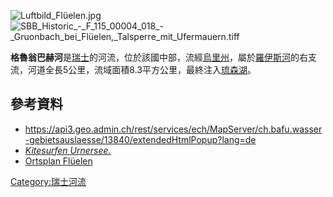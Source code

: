 {{Coord|46.9161645|N|8.622395|E|display=title}}
[[Image:Luftbild_Flüelen.jpg|right]]
[[Image:SBB_Historic_-_F_115_00004_018_-_Gruonbach_bei_Flüelen,_Talsperre_mit_Ufermauern.tiff|right]]

'''格魯翁巴赫河'''是[[瑞士|瑞士]]的河流，位於該國中部，流經[[烏里州|烏里州]]，屬於[[羅伊斯河|羅伊斯河]]的右支流，河道全長5公里，流域面積8.3平方公里，最終注入[[琉森湖|琉森湖]]。

==參考資料==
* https://api3.geo.admin.ch/rest/services/ech/MapServer/ch.bafu.wasser-gebietsauslaesse/13840/extendedHtmlPopup?lang=de {{Wayback|url=https://api3.geo.admin.ch/rest/services/ech/MapServer/ch.bafu.wasser-gebietsauslaesse/13840/extendedHtmlPopup?lang=de |date=20160822061731 }}
* [http://kitesurfclub.ch/forum/index.php?threads/kitesurfen-urnersee-wichtige-hinweise.9248/ ''Kitesurfen Urnersee.''] {{Wayback|url=http://kitesurfclub.ch/forum/index.php?threads%2Fkitesurfen-urnersee-wichtige-hinweise.9248%2F |date=20160923164807 }}
* [http://www.flueelen.ch/gemeinde/ortsplan.html Ortsplan Flüelen] {{Wayback|url=http://www.flueelen.ch/gemeinde/ortsplan.html |date=20180821184643 }}

{{Switzerland-geo-stub}}
[[Category:瑞士河流|Category:瑞士河流]]